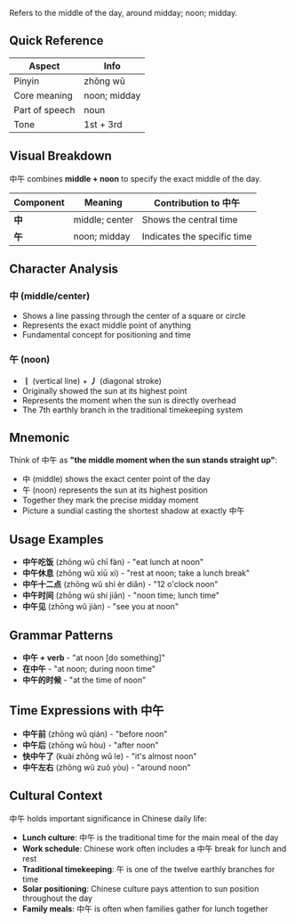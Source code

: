 Refers to the middle of the day, around midday; noon; midday.

## Quick Reference

| Aspect         | Info         |
| -------------- | ------------ |
| Pinyin         | zhōng wǔ     |
| Core meaning   | noon; midday |
| Part of speech | noun         |
| Tone           | 1st + 3rd    |

## Visual Breakdown

中午 combines **middle + noon** to specify the exact middle of the day.

| Component | Meaning        | Contribution to 中午        |
| --------- | -------------- | --------------------------- |
| **中**    | middle; center | Shows the central time      |
| **午**    | noon; midday   | Indicates the specific time |

## Character Analysis

### 中 (middle/center)

- Shows a line passing through the center of a square or circle
- Represents the exact middle point of anything
- Fundamental concept for positioning and time

### 午 (noon)

- **丨** (vertical line) + **丿** (diagonal stroke)
- Originally showed the sun at its highest point
- Represents the moment when the sun is directly overhead
- The 7th earthly branch in the traditional timekeeping system

## Mnemonic

Think of 中午 as **"the middle moment when the sun stands straight up"**:

- 中 (middle) shows the exact center point of the day
- 午 (noon) represents the sun at its highest position
- Together they mark the precise midday moment
- Picture a sundial casting the shortest shadow at exactly 中午

## Usage Examples

- **中午吃饭** (zhōng wǔ chī fàn) - "eat lunch at noon"
- **中午休息** (zhōng wǔ xiū xi) - "rest at noon; take a lunch break"
- **中午十二点** (zhōng wǔ shí èr diǎn) - "12 o'clock noon"
- **中午时间** (zhōng wǔ shí jiān) - "noon time; lunch time"
- **中午见** (zhōng wǔ jiàn) - "see you at noon"

## Grammar Patterns

- **中午 + verb** - "at noon [do something]"
- **在中午** - "at noon; during noon time"
- **中午的时候** - "at the time of noon"

## Time Expressions with 中午

- **中午前** (zhōng wǔ qián) - "before noon"
- **中午后** (zhōng wǔ hòu) - "after noon"
- **快中午了** (kuài zhōng wǔ le) - "it's almost noon"
- **中午左右** (zhōng wǔ zuǒ yòu) - "around noon"

## Cultural Context

中午 holds important significance in Chinese daily life:

- **Lunch culture**: 中午 is the traditional time for the main meal of the day
- **Work schedule**: Chinese work often includes a 中午 break for lunch and rest
- **Traditional timekeeping**: 午 is one of the twelve earthly branches for time
- **Solar positioning**: Chinese culture pays attention to sun position throughout the day
- **Family meals**: 中午 is often when families gather for lunch together
